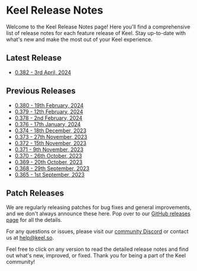 # Keel Release Notes

Welcome to the Keel Release Notes page! Here you'll find a comprehensive list of release notes for each feature release of Keel. Stay up-to-date with what's new and make the most out of your Keel experience.

## Latest Release

- [0.382 - 3rd April, 2024](/release-notes/0.382)

## Previous Releases

- [0.380 - 19th February, 2024](/release-notes/0.380)
- [0.379 - 12th February, 2024](/release-notes/0.379)
- [0.378 - 2nd February, 2024](/release-notes/0.378)
- [0.376 - 17th January, 2024](/release-notes/0.376)
- [0.374 - 18th December, 2023](/release-notes/0.374)
- [0.373 - 27th November, 2023](/release-notes/0.373)
- [0.372 - 15th November, 2023](/release-notes/0.372)
- [0.371 - 9th November, 2023](/release-notes/0.371)
- [0.370 - 26th October, 2023](/release-notes/0.370)
- [0.369 - 20th October, 2023](/release-notes/0.369)
- [0.368 - 29th September, 2023](/release-notes/0.368)
- [0.365 - 1st September, 2023](/release-notes/0.365)

## Patch Releases

We are regularly releasing patches for bug fixes and general improvements, and we don't always announce these here. Pop over to our [GitHub releases page](https://github.com/teamkeel/keel/releases) for all the details.

For any questions or issues, please visit our [community Discord](https://keel.so/discord) or contact us at help@keel.so.

Feel free to click on any version to read the detailed release notes and find out what's new, improved, or fixed. Thank you for being a part of the Keel community!
